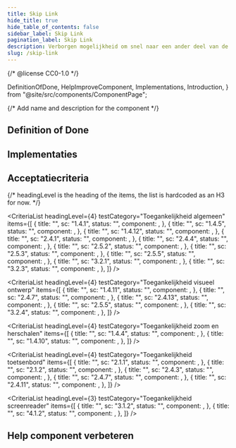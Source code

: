 ```yaml
---
title: Skip Link
hide_title: true
hide_table_of_contents: false
sidebar_label: Skip Link
pagination_label: Skip Link
description: Verborgen mogelijkheid om snel naar een ander deel van de pagina te navigeren zonder gebruik te maken van een muis of touchscreen.
slug: /skip-link
---
```


{/* @license CC0-1.0 */}

  DefinitionOfDone,
  HelpImproveComponent,
  Implementations,
  Introduction,
} from "@site/src/components/ComponentPage";

{/* Add name and description for the component */}


<Introduction component={component} headingLevel={1} description={description} />

## Definition of Done

<DefinitionOfDone component={component} headingLevel={3} />

## Implementaties

<Implementations component={component} headingLevel={3} />

## Acceptatiecriteria

{/* headingLevel is the heading of the items, the list is hardcoded as an H3 for now. */}

<CriteriaList
  headingLevel={4}
  testCategory="Toegankelijkheid algemeen"
  items={[
    {
      title: "",
      sc: "1.4.1",
      status: "",
      component: <Wcag143 />,
    },
    {
      title: "",
      sc: "1.4.5",
      status: "",
      component: <Wcag145 />,
    },
    {
      title: "",
      sc: "1.4.12",
      status: "",
      component: <Wcag1412 />,
    },
    {
      title: "",
      sc: "2.4.1",
      status: "",
      component: <Wcag241 />,
    },
    {
      title: "",
      sc: "2.4.4",
      status: "",
      component: <Wcag244 />,
    },
    {
      title: "",
      sc: "2.5.2",
      status: "",
      component: <Wcag252 />,
    },
    {
      title: "",
      sc: "2.5.3",
      status: "",
      component: <Wcag253 />,
    },
    {
      title: "",
      sc: "2.5.5",
      status: "",
      component: <Wcag255 />,
    },
    {
      title: "",
      sc: "3.2.1",
      status: "",
      component: <Wcag321 />,
    },
    {
      title: "",
      sc: "3.2.3",
      status: "",
      component: <Wcag323 />,
    },
  ]}
/>

<CriteriaList
  headingLevel={4}
  testCategory="Toegankelijkheid visueel ontwerp"
  items={[
    {
      title: "",
      sc: "1.4.11",
      status: "",
      component: <Wcag1411 />,
    },
    {
      title: "",
      sc: "2.4.7",
      status: "",
      component: <Wcag247 />,
    },
    {
      title: "",
      sc: "2.4.13",
      status: "",
      component: <Wcag2413 />,
    },
    {
      title: "",
      sc: "2.5.5",
      status: "",
      component: <Wcag255 />,
    },
    {
      title: "",
      sc: "3.2.4",
      status: "",
      component: <Wcag324 />,
    },
  ]}
/>

<CriteriaList
  headingLevel={4}
  testCategory="Toegankelijkheid zoom en herschalen"
  items={[
    {
      title: "",
      sc: "1.4.4",
      status: "",
      component: <Wcag144 />,
    },
    {
      title: "",
      sc: "1.4.10",
      status: "",
      component: <Wcag1410 />,
    },
  ]}
/>

<CriteriaList
  headingLevel={4}
  testCategory="Toegankelijkheid toetsenbord"
  items={[
    {
      title: "",
      sc: "2.1.1",
      status: "",
      component: <Wcag211 />,
    },
    {
      title: "",
      sc: "2.1.2",
      status: "",
      component: <Wcag212 />,
    },
    {
      title: "",
      sc: "2.4.3",
      status: "",
      component: <Wcag243 />,
    },
    {
      title: "",
      sc: "2.4.7",
      status: "",
      component: <Wcag247 />,
    },
    {
      title: "",
      sc: "2.4.11",
      status: "",
      component: <Wcag2411 />,
    },
  ]}
/>

<CriteriaList
  headingLevel={3}
  testCategory="Toegankelijkheid screenreader"
  items={[
    {
      title: "",
      sc: "3.1.2",
      status: "",
      component: <Wcag312 />,
    },
    {
      title: "",
      sc: "4.1.2",
      status: "",
      component: <Wcag412 />,
    },
  ]}
/>

## Help component verbeteren

<HelpImproveComponent component={component} headingLevel={3} />
